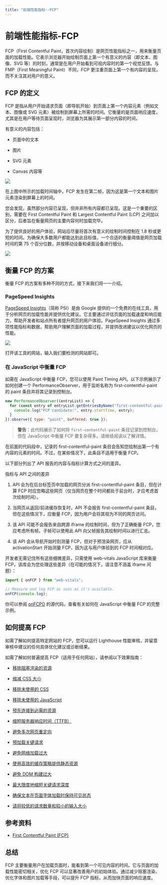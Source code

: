 ```yaml
---
title: "前端性能指标--FCP"
---
```

# 前端性能指标-FCP
FCP（First Contentful Paint，首次内容绘制）是网页性能指标之一，用来衡量页面的加载性能。它表示浏览器开始绘制页面上第一个有意义的内容（即文本、图像、SVG 等）的时刻，通常是在用户开始看到可视内容时的第一个视觉反馈。与 FMP（First Meaningful Paint）不同，FCP 更注重页面上第一个有内容的呈现，而不关注其对用户的意义。

## FCP 的定义

FCP 是指从用户开始请求页面（即导航开始）到页面上第一个内容元素（例如文本、图像或 SVG 元素）被绘制到屏幕上所需的时间。它衡量的是页面响应速度，尤其是在用户等待页面呈现时，浏览器为其展示第一部分内容的时间。

有意义的内容包括：

- 页面中的文本

- 图片

- SVG 元素

- Canvas 内容等

![](https://ik.imagekit.io/moment/md-images/remote/image-1740933078855__WjAq7R_B.png)

在上图中所示的加载时间轴中，FCP 发生在第二帧，因为这是第一个文本和图片元素渲染到屏幕上的时间。

您会发现，虽然部分内容已呈现，但并非所有内容都已呈现。这是一个重要的区别，需要在 First Contentful Paint 和 Largest Contentful Paint (LCP) 之间加以区分，后者旨在衡量网页的主要内容何时加载完毕。

为了提供良好的用户体验，网站应尽量将首次有意义的绘制时间控制在 1.8 秒或更短的时间。为确保大多数用户都能达到此目标值，一个合适的衡量阈值是网页加载时间的第 75 个百分位数，并按移动设备和桌面设备进行细分。

![](https://ik.imagekit.io/moment/md-images/remote/image-1740933083173_NKQefbF_c.png)

## 衡量 FCP 的方案

衡量 FCP 的方案有多种不同的方式，接下来我们将一一介绍。

### PageSpeed Insights

[PageSpeed Insights](https://pagespeed.web.dev/?hl=zh-cn)（简称 PSI）是由 Google 提供的一个免费的在线工具，用于分析网页的加载性能并提供优化建议。它主要通过评估页面的加载速度和响应能力，帮助开发者和站点所有者提升网页的用户体验。PageSpeed Insights 通过多项性能指标和数据，帮助用户理解页面的加载过程，并提供改进建议以优化网页的性能。

![](https://ik.imagekit.io/moment/md-images/remote/image-1740933087594_Wu0Zo1BtZ.png)

打开该工具的网站，输入我们要检测的网站即可。

### 在 JavaScript 中衡量 FCP

如需在 JavaScript 中衡量 FCP，您可以使用 Paint Timing API。以下示例展示了如何创建一个 PerformanceObserver，用于监听名称为 first-contentful-paint 的 paint 条目并将其记录到控制台。

```js
new PerformanceObserver((entryList) => {
  for (const entry of entryList.getEntriesByName("first-contentful-paint")) {
    console.log("FCP candidate:", entry.startTime, entry);
  }
}).observe({ type: "paint", buffered: true });
```

> **警告**：此代码展示了如何将 `first-contentful-paint` 条目记录到控制台，但在 JavaScript 中衡量 FCP 要复杂得多。请继续阅读以了解详情。

在前面的代码段中，记录的 first-contentful-paint 条目会告知您绘制出第一个有内容的元素的时间。不过，在某些情况下，此条目不适用于衡量 FCP。

以下部分列出了 API 报告的内容与指标计算方式之间的差异。

指标与 API 之间的差异

1. API 会为在后台标签页中加载的网页分派 first-contentful-paint 条目，但在计算 FCP 时应忽略这些网页（仅当网页在整个时间都处于前台时，才应考虑首次绘制时间）。

2. 当网页从返回/前进缓存恢复时，API 不会报告 first-contentful-paint 条目，但在这些情况下，应衡量 FCP，因为用户会将其视为不同的网页访问。

3. 该 API 可能不会报告来自跨源 iframe 的绘制时间，但为了正确衡量 FCP，您应考虑所有帧。子帧可以使用此 API 向父帧报告其绘制时间以进行汇总。

4. 该 API 会从导航开始时刻测量 FCP，但对于预渲染网页，应从 activationStart 开始测量 FCP，因为这与用户体验到的 FCP 时间相对应。

开发者无需记住所有这些细微差异，只需使用 web-vitals JavaScript 库来衡量 FCP，该库会为您处理这些差异（在可能的情况下，请注意不涵盖 iframe 问题）：

```js
import { onFCP } from "web-vitals";

// Measure and log FCP as soon as it's available.
onFCP(console.log);
```

你可以参阅 [onFCP()](https://github.com/GoogleChrome/web-vitals/blob/main/src/onFCP.ts) 的源代码，查看有关如何在 JavaScript 中衡量 FCP 的完整示例。

## 如何提高 FCP

如需了解如何提高特定网站的 FCP，您可以运行 Lighthouse 性能审核，并留意审核中建议的任何具体优化建议或诊断结果。

如需了解如何普遍提高 FCP（适用于任何网站），请参阅以下效果指南：

- [移除阻塞渲染的资源](https://developer.chrome.com/docs/lighthouse/performance/render-blocking-resources?hl=zh-cn)

- [缩减 CSS 大小](https://developer.chrome.com/docs/lighthouse/performance/unminified-css?hl=zh-cn)

- [移除未使用的 CSS](https://developer.chrome.com/docs/lighthouse/performance/unused-css-rules?hl=zh-cn)

- [移除未使用的 JavaScript](https://developer.chrome.com/docs/lighthouse/performance/unused-javascript?hl=zh-cn)

- [预先连接到必需的资源](https://developer.chrome.com/docs/lighthouse/performance/uses-rel-preconnect?hl=zh-cn)

- [缩短服务器响应时间（TTFB）](https://developer.chrome.com/docs/lighthouse/performance/server-response-time?hl=zh-cn)

- [避免多次网页重定向](https://developer.chrome.com/docs/lighthouse/performance/redirects?hl=zh-cn)

- [预加载关键请求](https://developer.chrome.com/docs/lighthouse/performance/uses-rel-preload?hl=zh-cn)

- [避免网络加载过大](https://developer.chrome.com/docs/lighthouse/performance/total-byte-weight?hl=zh-cn)

- [使用高效的缓存策略提供静态资源](https://developer.chrome.com/docs/lighthouse/performance/uses-long-cache-ttl?hl=zh-cn)

- [避免 DOM 构建过大](https://developer.chrome.com/docs/lighthouse/performance/dom-size?hl=zh-cn)

- [最大限度地缩短关键请求深度](https://developer.chrome.com/docs/lighthouse/performance/critical-request-chains?hl=zh-cn)

- [确保文本在页面字体加载时保持可见状态](https://developer.chrome.com/docs/lighthouse/performance/font-display?hl=zh-cn)

- [请将较低的请求数量和较小的输入大小](https://developer.chrome.com/docs/lighthouse/performance/resource-summary?hl=zh-cn)

## 参考资料

- [First Contentful Paint (FCP)](https://web.dev/articles/fcp?hl=zh-cn)

## 总结

FCP 主要衡量用户在加载页面时，能看到第一个可见内容的时间。它与页面的加载性能密切相关，优化 FCP 可以显著改善用户的初始体验。通过减少阻塞渲染、优化字体和图片加载等手段，可以提升 FCP 指标，从而加快页面的响应速度。
